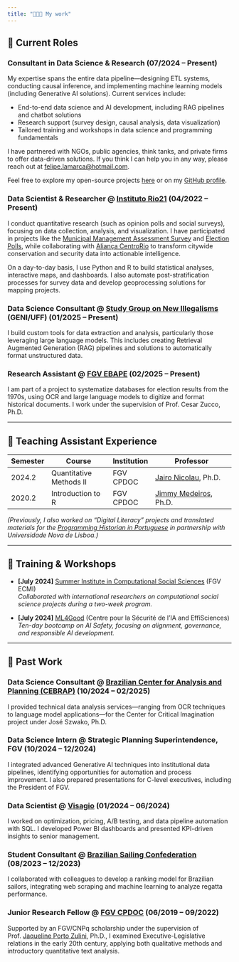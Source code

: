 ```yaml
---
title: "👨🏻‍💻 My work"
---
```


## 💼 Current Roles

### Consultant in Data Science & Research (07/2024 – Present)

My expertise spans the entire data pipeline—designing ETL systems, conducting causal inference, and implementing machine learning models (including Generative AI solutions). Current services include:

- End-to-end data science and AI development, including RAG pipelines and chatbot solutions
- Research support (survey design, causal analysis, data visualization)
- Tailored training and workshops in data science and programming fundamentals

I have partnered with NGOs, public agencies, think tanks, and private firms to offer data-driven solutions. If you think I can help you in any way, please reach out at [felipe.lamarca@hotmail.com](mailto:felipe.lamarca@hotmail.com).

Feel free to explore my open-source projects [here](../projects/projects.qmd) or on my [GitHub profile](https://github.com/felipelmc).

### Data Scientist & Researcher @ [Instituto Rio21](https://rio21.org/) (04/2022 – Present)

I conduct quantitative research (such as opinion polls and social surveys), focusing on data collection, analysis, and visualization. I have participated in projects like the [Municipal Management Assessment Survey](https://drive.google.com/file/d/1nUVQnHgi2kvHHau5rcxC-5DzTkeuOk75/view?usp=sharing) and [Election Polls](https://drive.google.com/file/d/1Q1y1tIzLF4i6bh9W0K6SvRm_XvSt4ISr/view?usp=sharing), while collaborating with [Aliança CentroRio](https://alianca-cidade.org/) to transform citywide conservation and security data into actionable intelligence.  

On a day-to-day basis, I use Python and R to build statistical analyses, interactive maps, and dashboards. I also automate post-stratification processes for survey data and develop geoprocessing solutions for mapping projects.

### Data Science Consultant @ [Study Group on New Illegalisms](https://geni.uff.br/) (GENI/UFF) (01/2025 – Present)

I build custom tools for data extraction and analysis, particularly those leveraging large language models. This includes creating Retrieval Augmented Generation (RAG) pipelines and solutions to automatically format unstructured data.

### Research Assistant @ [FGV EBAPE](https://ebape.fgv.br/en) (02/2025 – Present)

I am part of a project to systematize databases for election results from the 1970s, using OCR and large language models to digitize and format historical documents. I work under the supervision of Prof. Cesar Zucco, Ph.D.

---

## 🏫 Teaching Assistant Experience

| Semester | Course                          | Institution      | Professor                                    |
|----------|--------------------------------|------------------|----------------------------------------------|
| 2024.2   | Quantitative Methods II        | FGV CPDOC        | [Jairo Nicolau](https://cpdoc.fgv.br/equipe/jaironicolau), Ph.D. |
| 2020.2   | Introduction to R              | FGV CPDOC        | [Jimmy Medeiros](https://cpdoc.fgv.br/equipe/JimmyMedeiros), Ph.D. |

*(Previously, I also worked on “Digital Literacy” projects and translated materials for the [Programming Historian in Portuguese](https://programminghistorian.org/pt/) in partnership with Universidade Nova de Lisboa.)*

---

## 📜 Training & Workshops

- **[July 2024]** [Summer Institute in Computational Social Sciences](https://sicss.io/2024/fgv-ecmi-brazil/) (FGV ECMI)  
  *Collaborated with international researchers on computational social science projects during a two-week program.*

- **[July 2024]** [ML4Good](https://www.ml4good.org/) (Centre pour la Sécurité de l'IA and EffiSciences)  
  *Ten-day bootcamp on AI Safety, focusing on alignment, governance, and responsible AI development.*

---

## 📁 Past Work

### Data Science Consultant @ [Brazilian Center for Analysis and Planning (CEBRAP)](https://cebrap.org.br/) (10/2024 – 02/2025)
I provided technical data analysis services—ranging from OCR techniques to language model applications—for the Center for Critical Imagination project under José Szwako, Ph.D.

### Data Science Intern @ Strategic Planning Superintendence, FGV (10/2024 – 12/2024)
I integrated advanced Generative AI techniques into institutional data pipelines, identifying opportunities for automation and process improvement. I also prepared presentations for C-level executives, including the President of FGV.

### Data Scientist @ [Visagio](https://visagio.com/en/home/) (01/2024 – 06/2024)
I worked on optimization, pricing, A/B testing, and data pipeline automation with SQL. I developed Power BI dashboards and presented KPI-driven insights to senior management.

### Student Consultant @ [Brazilian Sailing Confederation](https://www.cbvela.org.br/) (08/2023 – 12/2023)
I collaborated with colleagues to develop a ranking model for Brazilian sailors, integrating web scraping and machine learning to analyze regatta performance.

### Junior Research Fellow @ [FGV CPDOC](https://cpdoc.fgv.br/en) (06/2019 – 09/2022)
Supported by an FGV/CNPq scholarship under the supervision of Prof. [Jaqueline Porto Zulini](https://cpdoc.fgv.br/equipe/jaquelinezulini), Ph.D., I examined Executive-Legislative relations in the early 20th century, applying both qualitative methods and introductory quantitative text analysis.
